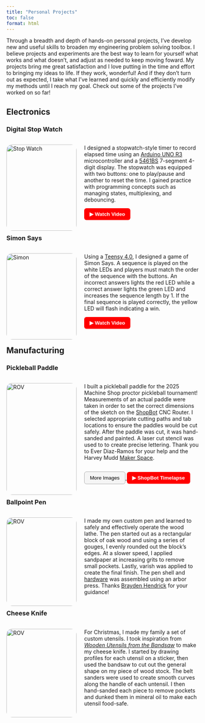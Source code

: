 ```yaml
---
title: "Personal Projects"
toc: false
format: html
---
```

<p class="justified-indent"> 
Through a breadth and depth of hands-on personal projects, I've develop new
and useful skills to broaden my engineering problem solving toolbox. I believe projects and experiments are 
the best way to learn for yourself what works and what doesn't, and adjust as needed to keep
moving foward. My projects bring me great satisfaction and I love putting in the time and effort
to bringing my ideas to life. If they work, wonderful! And if they don't turn out as expected, 
I take what I've learned and quickly and efficiently modify my methods until I reach my goal. 
Check out some of the projects I've worked on so far!
</p>

## Electronics ##

### Digital Stop Watch ###

<div style="display: flex; flex-direction: row; flex-wrap: wrap; gap: 20px;">
<div style="flex: 2; width: 300px;">
<img src="images/stopwatch/stopwatch_cover.jpg" alt="Stop Watch" style="width:100%; border-radius: 15px;">
</div>

<div style="flex: 2; min-width: 300px;">
  <p class="justify-text"> 
    I designed a stopwatch-style timer to record elapsed time using an 
    [Arduino UNO R3](documents/Arduino_datasheet.pdf) microcontroller
    and a [5461BS](https://www.xlitx.com/datasheet/5461BS.pdf) 7-segment 4-digit display. 
    The stopwatch was equipped with two buttons: one to play/pause and another to reset the time. 
    I gained practice with programming concepts such as managing states, multiplexing, and debouncing.
  </p>

  <a href="stopwatch.mp4" target="_blank">
    <button style="border-radius: 6px; padding: 8px 14px; background-color: #ff0000; color: white; border: none; font-weight: bold; cursor: pointer;">
      ▶ Watch Video
    </button>
  </a>
</div>
</div>

### Simon Says ###

<div style="display: flex; flex-direction: row; flex-wrap: wrap; gap: 20px;">
<div style="flex: 2; width: 300px;">
<img src="images/simon_says.png" alt="Simon" style="width:100%; border-radius: 15px;">
</div>
  <div style="flex: 2; min-width: 300px;">
  <p class="justify-text">
    Using a [Teensy 4.0](https://www.pjrc.com/teensy/card10a_rev2_web.pdf), I designed a game of Simon Says. A sequence is played on the white LEDs and players must match 
    the order of the sequence with the buttons. An incorrect answers lights the red LED while a correct answer 
    lights the green LED and increases the sequence length by 1. If the final sequence is played correctly, 
    the yellow LED will flash indicating a win.
  </p>
  <a href="simon.mp4" target="_blank">
    <button style="border-radius: 6px; padding: 8px 14px; background-color: #ff0000; color: white; border: none; font-weight: bold; cursor: pointer;">
      ▶ Watch Video
    </button>
  </a>
</div>
</div>


## Manufacturing ##

### Pickleball Paddle ###

<div style="display: flex; flex-direction: row; flex-wrap: wrap; gap: 20px;">
<div style="flex: 2; width: 300px;">
<img src="images/pickleball.jpg" alt="ROV" style="width:100%; border-radius: 15px;">
</div>

<div style="flex: 2; min-width: 300px;">
  <p class="justify-text">
    I built a pickleball paddle for the 2025 Machine Shop proctor pickleball tournament! Measurements of
    an actual paddle were taken in order to set the correct dimensions of the sketch on the [ShopBot](https://shopbottools.com/)
    CNC Router. I selected appropriate cutting paths and tab locations to ensure the paddles would 
    be cut safely. After the paddle was cut, it was hand-sanded and painted. A laser cut stencil was used to to create precise lettering.
    Thank you to Ever Diaz-Ramos for your help and the Harvey Mudd [Maker Space](https://www.hmc.edu/makerspace/). 
  </p>

  <div style="display: flex; gap: 10px;">
  <a href="images/pickleball_lasercut.png" target="_blank">
    <button style="border-radius: 6px; padding: 8px 14px; background-color: #f5f5f5; border: 1px solid #aaa; cursor: pointer;">
      More Images
    </button>
  </a>
  <a href="shopbot.mp4" target="_blank">
    <button style="border-radius: 6px; padding: 8px 14px; background-color: #ff0000; color: white; border: none; font-weight: bold; cursor: pointer;">
      ▶ ShopBot Timelapse
    </button>
  </a>
</div>
</div>
</div>

### Ballpoint Pen ###

<div style="display: flex; flex-direction: row; flex-wrap: wrap; gap: 20px;">
<div style="flex: 2; width: 300px;">
<img src="images/wooden_pen.jpg" alt="ROV" style="width:100%; border-radius: 15px;">
</div>

<div style="flex: 2; min-width: 300px;">
  <p class="justify-text">
    I made my own custom pen and learned to safely and effectively operate the wood lathe. The pen started out 
    as a rectangular block of oak wood and using a series of gouges, I evenly rounded out 
    the block's edges. At a slower speed, I applied sandpaper at increasing grits
    to remove small pockets. Lastly, varish was applied to create the final finish. The pen 
    shell and [hardware](https://www.thewoodturningstore.com/pen-making/pen-pencil-kits/) was
    assembled using an arbor press. Thanks [Brayden Hendrick](https://www.linkedin.com/in/brayden-hedrick/)
    for your guidance!
  </p>
</div>
</div>

### Cheese Knife ###

<div style="display: flex; flex-direction: row; flex-wrap: wrap; gap: 20px;">
<div style="flex: 2; width: 300px;">
<img src="images/cheese_knife.png" alt="ROV" style="width:100%; border-radius: 15px;">
</div>

<div style="flex: 2; min-width: 300px;">
  <p class="justify-text"> 
    For Christmas, I made my family a set of custom utensils. I took inspiration from
    *[Wooden Utensils from the Bandsaw](https://www.rockler.com/wooden-utensils-from-the-bandsaw-paperback-book?)* to 
    make my cheese knife. I started by drawing profiles for each utensil on a sticker, then used the bandsaw to cut out
    the general shape on my piece of wood stock. The belt sanders were used to create smooth curves along the handle of
    each untensil. I then hand-sanded each piece to remove pockets and dunked them in mineral oil to make each utensil food-safe. 
  </p>
</div>
</div>